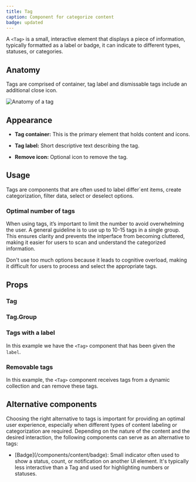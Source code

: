 ```yaml
---
title: Tag
caption: Component for categorize content
badge: updated
---
```


A `<Tag>` is a small, interactive element that displays a piece of information, typically formatted as a label or badge, it can indicate to different types, statuses, or categories.

## Anatomy

Tags are comprised of container, tag label and dismissable tags include an additional close icon.

<Image
  src="/tag/tag-anatomy.jpg"
  alt="Anatomy of a tag"
  width={800}
  height={550}
  className="mx-auto block"
/>

## Appearance

<AppearanceDemo component={title} />

<AppearanceTable component={title} />

- **Tag container:** This is the primary element that holds content and icons.

- **Tag label:** Short descriptive text describing the tag.

- **Remove icon:** Optional icon to remove the tag.

## Usage

Tags are components that are often used to label differ`ent items, create categorization, filter data, select or deselect options.

### Optimal number of tags

When using tags, it’s important to limit the number to avoid overwhelming the user. A general guideline is to use up to 10-15 tags in a single group. This ensures clarity and prevents the intperface from becoming cluttered, making it easier for users to scan and understand the categorized information.

<Dont>
  <Dont.Description>
    Don't use too much options because it leads to cognitive overload, making it
    difficult for users to process and select the appropriate tags.
  </Dont.Description>
</Dont>

## Props

<StorybookHintMessage component={title} />

### Tag

<PropsTable component={title} />

### Tag.Group

<PropsTable component="TagGroup" />

### Tags with a label

In this example we have the `<Tag>` component that has been given the `label`.

<ComponentDemo file="./label-tag.demo.tsx" />

### Removable tags

In this example, the `<Tag>` component receives tags from a dynamic collection and can remove these tags.

<ComponentDemo file="./remove-tag.demo.tsx" />

## Alternative components

Choosing the right alternative to tags is important for providing an optimal user experience, especially when different types of content labeling or categorization are required. Depending on the nature of the content and the desired interaction, the following components can serve as an alternative to tags:

<ul>
  <li>
    [Badge](/components/content/badge): Small indicator often used to show a
    status, count, or notification on another UI element. It's typically less
    interactive than a Tag and used for highlighting numbers or statuses.
  </li>
</ul>
